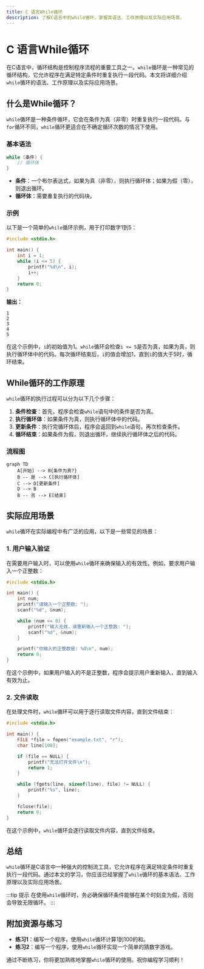 ```yaml
---
title: C 语言While循环
description: 了解C语言中的while循环，掌握其语法、工作原理以及实际应用场景。
---
```


# C 语言While循环

在C语言中，循环结构是控制程序流程的重要工具之一。`while`循环是一种常见的循环结构，它允许程序在满足特定条件时重复执行一段代码。本文将详细介绍`while`循环的语法、工作原理以及实际应用场景。

## 什么是While循环？

`while`循环是一种条件循环，它会在条件为真（非零）时重复执行一段代码。与`for`循环不同，`while`循环更适合在不确定循环次数的情况下使用。

### 基本语法

```c
while (条件) {
    // 循环体
}
```

- **条件**：一个布尔表达式，如果为真（非零），则执行循环体；如果为假（零），则退出循环。
- **循环体**：需要重复执行的代码块。

### 示例

以下是一个简单的`while`循环示例，用于打印数字1到5：

```c
#include <stdio.h>

int main() {
    int i = 1;
    while (i <= 5) {
        printf("%d\n", i);
        i++;
    }
    return 0;
}
```

**输出：**
```
1
2
3
4
5
```

在这个示例中，`i`的初始值为1。`while`循环会检查`i <= 5`是否为真，如果为真，则执行循环体中的代码。每次循环结束后，`i`的值会增加1，直到`i`的值大于5时，循环结束。

## While循环的工作原理

`while`循环的执行过程可以分为以下几个步骤：

1. **条件检查**：首先，程序会检查`while`语句中的条件是否为真。
2. **执行循环体**：如果条件为真，则执行循环体中的代码。
3. **更新条件**：执行完循环体后，程序会返回到`while`语句，再次检查条件。
4. **循环结束**：如果条件为假，则退出循环，继续执行循环体之后的代码。

### 流程图

```mermaid
graph TD
    A[开始] --> B{条件为真?}
    B -- 是 --> C[执行循环体]
    C --> D[更新条件]
    D --> B
    B -- 否 --> E[结束]
```

## 实际应用场景

`while`循环在实际编程中有广泛的应用，以下是一些常见的场景：

### 1. 用户输入验证

在需要用户输入时，可以使用`while`循环来确保输入的有效性。例如，要求用户输入一个正整数：

```c
#include <stdio.h>

int main() {
    int num;
    printf("请输入一个正整数: ");
    scanf("%d", &num);

    while (num <= 0) {
        printf("输入无效，请重新输入一个正整数: ");
        scanf("%d", &num);
    }

    printf("你输入的正整数是: %d\n", num);
    return 0;
}
```

在这个示例中，如果用户输入的不是正整数，程序会提示用户重新输入，直到输入有效为止。

### 2. 文件读取

在处理文件时，`while`循环可以用于逐行读取文件内容，直到文件结束：

```c
#include <stdio.h>

int main() {
    FILE *file = fopen("example.txt", "r");
    char line[100];

    if (file == NULL) {
        printf("无法打开文件\n");
        return 1;
    }

    while (fgets(line, sizeof(line), file) != NULL) {
        printf("%s", line);
    }

    fclose(file);
    return 0;
}
```

在这个示例中，`while`循环会逐行读取文件内容，直到文件结束。

## 总结

`while`循环是C语言中一种强大的控制流工具，它允许程序在满足特定条件时重复执行一段代码。通过本文的学习，你应该已经掌握了`while`循环的基本语法、工作原理以及实际应用场景。

:::tip 提示
在使用`while`循环时，务必确保循环条件能够在某个时刻变为假，否则会导致无限循环。
:::

## 附加资源与练习

- **练习1**：编写一个程序，使用`while`循环计算1到100的和。
- **练习2**：编写一个程序，使用`while`循环实现一个简单的猜数字游戏。

通过不断练习，你将更加熟练地掌握`while`循环的使用。祝你编程学习顺利！